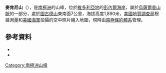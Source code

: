 {{coord|71|40|S|160|22|E|source:GNIS|display=title}}

'''麥肯尼山'''（{{lang-en|Mount McKenny}}），是[[南極洲|南極洲]]的山峰，位於[[維多利亞地|維多利亞地]]的[[彭內爾海岸|彭內爾海岸]]，屬於[[烏薩爾普山脈|烏薩爾普山脈]]的一部分，處於[[圖古德山|圖古德山]]東南面7公里，海拔高度1,890米，[[美國地質調查局|美國地質調查局]]根據測量和[[美國海軍|美國海軍]]拍攝的空中照片繪入地圖，現時由[[南極條約體系|南極條約體系]]管理。

==參考資料==
*{{cite gnis | type = antarid | id = 9710| name = Mount McKenny | accessdate = 2013-09-09}}
*{{usgs-gazetteer|id=9710}}

{{Antarctica-geo-stub}}
[[Category:南極洲山峰|Category:南極洲山峰]]